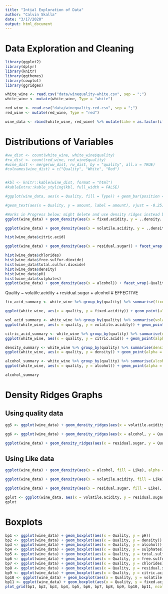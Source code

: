 ```yaml
---
title: "Intial Exploration of Data"
author: "Calvin Skalla"
date: "3/17/2020"
output: html_document
---
```


# Data Exploration and Cleaning
```r
library(ggplot2)
library(dplyr)
library(knitr)
library(ggthemes)
library(cowplot)
library(ggridges)

white_wine <- read.csv("data/winequality-white.csv", sep = ";")
white_wine <- mutate(white_wine, Type = "white") 

red_wine <- read.csv("data/winequality-red.csv", sep = ";")
red_wine <- mutate(red_wine, Type = "red")

wine_data <- rbind(white_wine, red_wine) %>% mutate(Like = as.factor(ifelse(quality >5, "good", "bad")), Quality = as.factor(quality)) %>% select(-quality)


```

# Distributions of Variables
```r
#ww_dist <- count(white_wine, white_wine$quality)
#rw_dist <- count(red_wine, red_wine$quality)
#wine_dist <- merge(ww_dist, rw_dist, by = "quality", all.x = TRUE)
#colnames(wine_dist) = c("Quality", "White", "Red")


#kbl <- knitr::kable(wine_dist, format = "html")
#kableExtra::kable_styling(kbl, full_width = FALSE)

#ggplot(wine_data, aes(x = Quality, fill = Type)) + geom_bar(position = "stack") + geom_text(aes(y = agreggated$amount, data = agreggated))

#geom_text(aes(x = Quality, y = amount, label = amount), vjust = -0.25)

#Works in Progress below: might delete and use density ridges instead because of readability
ggplot(wine_data) + geom_density(aes(x = fixed.acidity, y = ..density..)) + facet_wrap(~Quality)

ggplot(wine_data) + geom_density(aes(x = volatile.acidity, y = ..density..)) + facet_wrap(~Quality)

hist(wine_data$citric.acid)

ggplot(wine_data) + geom_density(aes(x = residual.sugar)) + facet_wrap(~Quality)

hist(wine_data$chlorides)
hist(wine_data$free.sulfur.dioxide)
hist(wine_data$total.sulfur.dioxide)
hist(wine_data$density)
hist(wine_data$pH)
hist(wine_data$sulphates)
ggplot(wine_data) + geom_density(aes(x = alcohol)) + facet_wrap(~Quality)

```

Quality ~ volatile.acidity + residual.sugar + alcohol
# EFFECTIVE
```r
fix_acid_summary <- white_wine %>% group_by(quality) %>% summarise(fixed.acidity = mean(fixed.acidity))

ggplot(white_wine, aes(x = quality, y = fixed.acidity)) + geom_point(alpha = 1/10, position = position_jitter(height = 0.2, width = 0.2)) + geom_line(data = fix_acid_summary, size = 2) + geom_point(data = fix_acid_summary, size = 4, color = "maroon")

vol_acid_summary <- white_wine %>% group_by(quality) %>% summarise(volatile.acidity = mean(volatile.acidity))
ggplot(white_wine, aes(x = quality, y = volatile.acidity)) + geom_point(alpha = 1/10, position = position_jitter(height = 0.2, width = 0.2)) + geom_line(data = vol_acid_summary, size = 2) + geom_point(data = vol_acid_summary, size = 4, color = "maroon")

citric_acid_summary <- white_wine %>% group_by(quality) %>% summarise(citric.acid = mean(citric.acid))
ggplot(white_wine, aes(x = quality, y = citric.acid)) + geom_point(alpha = 1/10, position = position_jitter(height = 0.2, width = 0.2)) + geom_line(data = citric_acid_summary, size = 2) + geom_point(data = citric_acid_summary, size = 4, color = "maroon")

density_summary <- white_wine %>% group_by(quality) %>% summarise(density = mean(density))
ggplot(white_wine, aes(x = quality, y = density)) + geom_point(alpha = 1/10, position = position_jitter(height = 0.2, width = 0.2)) + geom_line(data = density_summary, size = 2) + geom_point(data = density_summary, size = 4, color = "maroon")

alcohol_summary <- white_wine %>% group_by(quality) %>% summarise(alcohol = mean(alcohol))
ggplot(white_wine, aes(x = quality, y = alcohol)) + geom_point(alpha = 1/10, position = position_jitter(height = 0.2, width = 0.2)) + geom_line(data = alcohol_summary, size = 2) + geom_point(data = alcohol_summary, size = 4, color = "maroon")

alcohol_summary
```

# Density Ridges Graphs
## Using quality data
```r
gg5 <- ggplot(wine_data) + geom_density_ridges(aes(x = volatile.acidity, y = Quality))

gg6 <- ggplot(wine_data) + geom_density_ridges(aes(x = alcohol, y = Quality))

ggplot(wine_data) + geom_density_ridges(aes(x = residual.sugar, y = Quality))

```

## Using Like data
```r
ggplot(wine_data) + geom_density(aes(x = alcohol, fill = Like), alpha = 0.2)

ggplot(wine_data) + geom_density(aes(x = volatile.acidity, fill = Like), alpha = 0.2)

ggplot(wine_data) + geom_density(aes(x = residual.sugar, fill = Like), alpha = 0.2)
```


```r
gplot <- ggplot(wine_data, aes(x = volatile.acidity, y = residual.sugar, color = alcohol)) + geom_point(data = white_wine, color = "grey80") + geom_point(size = 2.5) + facet_wrap(~Quality)
gplot
```


# Boxplots
```r
bp1 <- ggplot(wine_data) + geom_boxplot(aes(x = Quality, y = pH))
bp2 <- ggplot(wine_data) + geom_boxplot(aes(x = Quality, y = density))
bp3 <- ggplot(wine_data) + geom_boxplot(aes(x = Quality, y = alcohol))
bp4 <- ggplot(wine_data) + geom_boxplot(aes(x = Quality, y = sulphates))
bp5 <- ggplot(wine_data) + geom_boxplot(aes(x = Quality, y = total.sulfur.dioxide))
bp6 <- ggplot(wine_data) + geom_boxplot(aes(x = Quality, y = free.sulfur.dioxide))
bp7 <- ggplot(wine_data) + geom_boxplot(aes(x = Quality, y = chlorides))
bp8 <- ggplot(wine_data) + geom_boxplot(aes(x = Quality, y = residual.sugar))
bp9 <- ggplot(wine_data) + geom_boxplot(aes(x = Quality, y = citric.acid))
bp10 <- ggplot(wine_data) + geom_boxplot(aes(x = Quality, y = volatile.acidity))
bp11 <- ggplot(wine_data) + geom_boxplot(aes(x = Quality, y = fixed.acidity))
plot_grid(bp1, bp2, bp3, bp4, bp5, bp6, bp7, bp8, bp9, bp10, bp11, ncol = 3)

```


